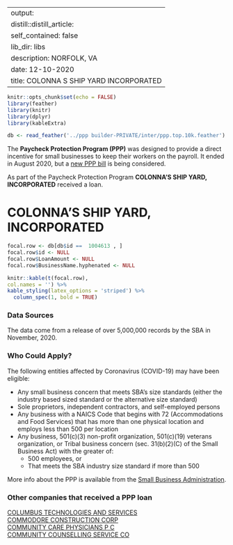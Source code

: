 
---
output:
  distill::distill_article:
    self_contained: false
    lib_dir: libs
description: NORFOLK, VA 
date: 12-10-2020
title: COLONNA S SHIP YARD INCORPORATED 
---




```r
knitr::opts_chunk$set(echo = FALSE)
library(feather)
library(knitr)
library(dplyr)
library(kableExtra)

db <- read_feather('../ppp builder-PRIVATE/inter/ppp.top.10k.feather')

```



The **Paycheck Protection Program (PPP)** was designed to provide a direct incentive for small businesses to keep their workers on the payroll. It ended in August 2020, but a [new PPP bill](https://thehill.com/policy/finance/529092-bipartisan-support-for-new-ppp-loans-gains-momentum-in-congress) is being considered.

As part of the Paycheck Protection Program **COLONNA'S SHIP YARD, INCORPORATED** received a loan.


# COLONNA'S SHIP YARD, INCORPORATED 

```r
focal.row <- db[db$id ==  1004613 , ]
focal.row$id <- NULL
focal.row$LoanAmount <- NULL
focal.row$BusinessName.hyphenated <- NULL

knitr::kable(t(focal.row), 
col.names = '') %>%
kable_styling(latex_options = 'striped') %>%
  column_spec(1, bold = TRUE)


```

### Data Sources

The data come from a release of over 5,000,000 records by the SBA in November, 2020.


### Who Could Apply?

The following entities affected by Coronavirus (COVID-19) may have been eligible:

+ Any small business concern that meets SBA’s size standards (either the industry based sized standard or the alternative size standard)
+ Sole proprietors, independent contractors, and self-employed persons
+ Any business with a NAICS Code that begins with 72 (Accommodations and Food Services) that has more than one physical location and employs less than 500 per location
+ Any business, 501(c)(3) non-profit organization, 501(c)(19) veterans organization, or Tribal business concern (sec. 31(b)(2)(C) of the Small Business Act) with the greater of:
  + 500 employees, or 
  + That meets the SBA industry size standard if more than 500


More info about the PPP is available from the [Small Business Administration](https://www.sba.gov/funding-programs/loans/coronavirus-relief-options/paycheck-protection-program).

 
### Other companies that received a PPP loan 
   
 [COLUMBUS TECHNOLOGIES AND SERVICES](/Paycheck-Protection-Program/1009767-COLUMBUS-TECHNOLOGIES-AND-SERVICES) <br> [COMMODORE CONSTRUCTION CORP](/Paycheck-Protection-Program/1015034-COMMODORE-CONSTRUCTION-CORP) <br> [COMMUNITY CARE PHYSICIANS P C](/Paycheck-Protection-Program/1017333-COMMUNITY-CARE-PHYSICIANS-P-C) <br> [COMMUNITY COUNSELLING SERVICE CO](/Paycheck-Protection-Program/1017786-COMMUNITY-COUNSELLING-SERVICE-CO) <br>